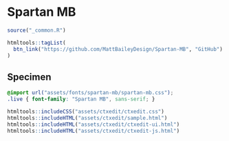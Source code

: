 # Spartan MB

```r
source("_common.R")
```

```r
htmltools::tagList(
  btn_link("https://github.com/MattBaileyDesign/Spartan-MB", "GitHub")
)
```

## Specimen

```css
@import url("assets/fonts/spartan-mb/spartan-mb.css");
.live { font-family: "Spartan MB", sans-serif; }
```

```r
htmltools::includeCSS("assets/ctxedit/ctxedit.css")
htmltools::includeHTML("assets/ctxedit/sample.html")
htmltools::includeHTML("assets/ctxedit/ctxedit-ui.html")
htmltools::includeHTML("assets/ctxedit/ctxedit-js.html")
```

